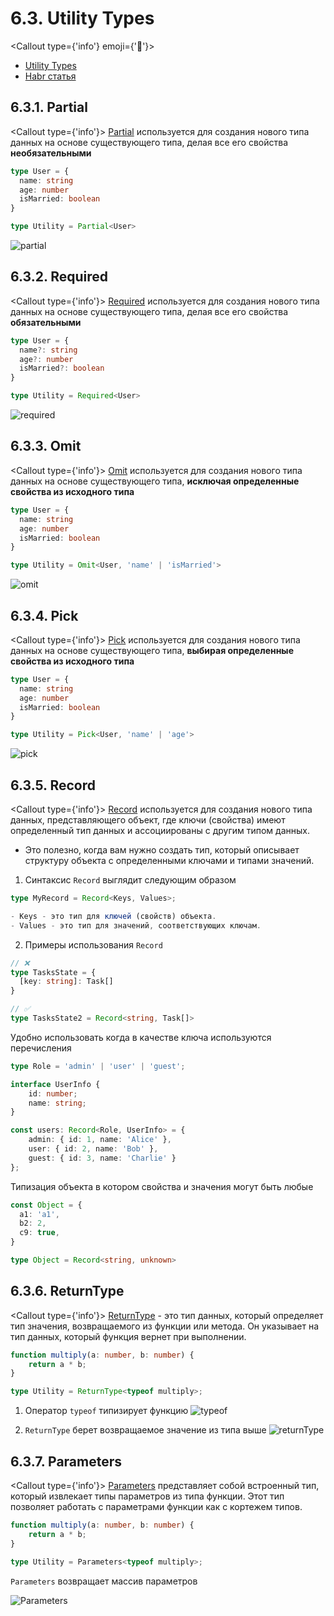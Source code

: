
# 6.3. Utility Types

<Callout type={'info'} emoji={'🔗'}>
  - [Utility Types](https://www.typescriptlang.org/docs/handbook/utility-types.html)
  - [Habr статья](https://habr.com/ru/articles/711686/)

</Callout>

## 6.3.1. Partial
<Callout type={'info'}>
  [Partial](https://www.typescriptlang.org/docs/handbook/utility-types.html#partialtype) используется для создания
  нового типа данных на основе существующего типа, делая все его свойства **необязательными**
</Callout>

```ts showLineNumbers filename="partial.ts"
type User = {
  name: string
  age: number
  isMarried: boolean
}

type Utility = Partial<User>
```

![partial](https://production-it-incubator.s3.eu-central-1.amazonaws.com/file-manager/Image/4a558482-19a1-43ff-bb54-b272e60d8c45_partial.png)

## 6.3.2. Required
<Callout type={'info'}>
  [Required](https://www.typescriptlang.org/docs/handbook/utility-types.html#requiredtype) используется для создания
  нового типа данных на основе существующего типа, делая все его свойства **обязательными**
</Callout>

```ts showLineNumbers filename="required.ts"
type User = {
  name?: string
  age?: number
  isMarried?: boolean
}

type Utility = Required<User>
```

![required](https://production-it-incubator.s3.eu-central-1.amazonaws.com/file-manager/Image/526a8687-60fd-44ef-bc38-2d04a3b53722_required.png)

## 6.3.3. Omit

<Callout type={'info'}>
  [Omit](https://www.typescriptlang.org/docs/handbook/utility-types.html#omittype-keys) используется для создания нового
  типа данных на основе существующего типа, **исключая определенные свойства из исходного типа**
</Callout>

```ts showLineNumbers filename="omit.ts"
type User = {
  name: string
  age: number
  isMarried: boolean
}

type Utility = Omit<User, 'name' | 'isMarried'>
```

![omit](https://production-it-incubator.s3.eu-central-1.amazonaws.com/file-manager/Image/4cc39e25-50eb-4f3d-9de2-eb0862f10ec7_omit.png)

## 6.3.4. Pick

<Callout type={'info'}>
  [Pick](https://www.typescriptlang.org/docs/handbook/utility-types.html#picktype-keys) используется для создания нового
  типа данных на основе существующего типа, **выбирая определенные свойства из исходного типа**
</Callout>

```ts showLineNumbers filename="pick.ts"
type User = {
  name: string
  age: number
  isMarried: boolean
}

type Utility = Pick<User, 'name' | 'age'>
```

![pick](https://production-it-incubator.s3.eu-central-1.amazonaws.com/file-manager/Image/7bf038d4-7d81-4c57-b35a-8fadb9e39c0e_pick.png)

## 6.3.5. Record

<Callout type={'info'}>
  [Record](https://www.typescriptlang.org/docs/handbook/utility-types.html#recordkeys-type) используется для создания
  нового типа данных, представляющего объект, где ключи (свойства) имеют определенный тип данных и ассоциированы с
  другим типом данных.
  * Это полезно, когда вам нужно создать тип, который описывает
  структуру объекта с определенными ключами и типами значений.
</Callout>


1. Синтаксис `Record` выглядит следующим образом

```ts showLineNumbers filename="record.ts"
type MyRecord = Record<Keys, Values>;

- Keys - это тип для ключей (свойств) объекта.
- Values - это тип для значений, соответствующих ключам.
```

2. Примеры использования `Record`
```ts showLineNumbers filename="record.ts" /Record/
// ❌
type TasksState = {
  [key: string]: Task[]
}

// ✅
type TasksState2 = Record<string, Task[]>

```

Удобно использовать когда в качестве ключа используются перечисления

```ts showLineNumbers filename="record.ts" /Record/
type Role = 'admin' | 'user' | 'guest';

interface UserInfo {
    id: number;
    name: string;
}

const users: Record<Role, UserInfo> = {
    admin: { id: 1, name: 'Alice' },
    user: { id: 2, name: 'Bob' },
    guest: { id: 3, name: 'Charlie' }
};

```

Типизация объекта в котором свойства и значения могут быть любые

```ts showLineNumbers filename="record.ts" /Record/
const Object = {
  a1: 'a1',
  b2: 2,
  c9: true,
}

type Object = Record<string, unknown>
```


## 6.3.6. ReturnType
<Callout type={'info'}>
  [ReturnType](https://www.typescriptlang.org/docs/handbook/utility-types.html#returntypetype) - это тип данных,
  который определяет тип значения, возвращаемого из функции или метода. Он указывает на тип данных, который функция
  вернет при выполнении.

</Callout>

```ts showLineNumbers filename="ReturnType.ts"
function multiply(a: number, b: number) {
    return a * b;
}

type Utility = ReturnType<typeof multiply>;
```
1. Оператор `typeof` типизирует функцию
![typeof](https://production-it-incubator.s3.eu-central-1.amazonaws.com/file-manager/Image/c3b3b2ac-0fc2-45d0-9ab9-81da7ea16a70_returnType-2.png)


2. `ReturnType` берет возвращаемое значение из типа выше
![returnType](https://production-it-incubator.s3.eu-central-1.amazonaws.com/file-manager/Image/59acb095-a040-48ac-908e-8abf57b46b93_returnType-1.png)


## 6.3.7. Parameters

<Callout type={'info'}>
  [Parameters](https://www.typescriptlang.org/docs/handbook/utility-types.html#parameterstype) представляет собой
  встроенный тип, который извлекает типы параметров из типа функции.
  Этот тип позволяет работать с параметрами функции как с кортежем типов.

</Callout>


```ts showLineNumbers filename="Parameters.ts"
function multiply(a: number, b: number) {
    return a * b;
}

type Utility = Parameters<typeof multiply>;
```
`Parameters` возвращает массив параметров

![Parameters](https://production-it-incubator.s3.eu-central-1.amazonaws.com/file-manager/Image/bc8ffcc9-8e9a-4a29-89ef-94eec348e433_parametrs-type.png)
